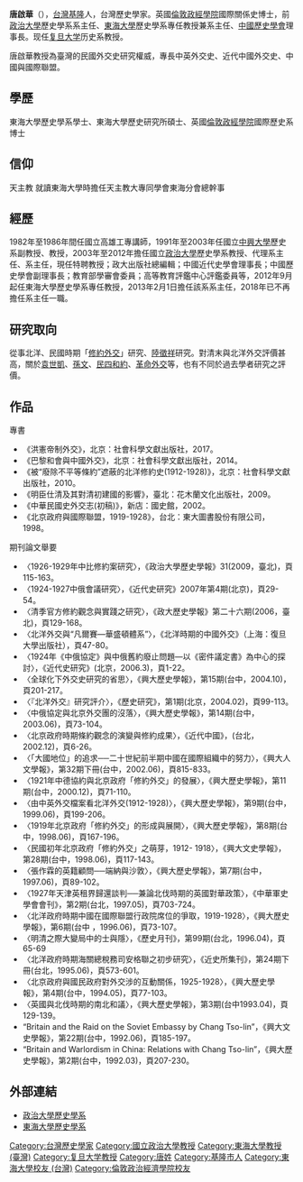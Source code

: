 '''唐啟華'''（{{bd|1955年|||}}），[[台灣|台灣]][[基隆|基隆]]人，台灣歷史學家。英國[[倫敦政經學院|倫敦政經學院]]國際關係史博士，前[[政治大學|政治大學]]歷史學系系主任、[[東海大學_(台灣)|東海大學]]歷史學系專任教授兼系主任、[[中國歷史學會|中國歷史學會]]理事長。现任[[复旦大学|复旦大学]]历史系教授。

唐啟華教授為臺灣的民國外交史研究權威，專長中英外交史、近代中國外交史、中國與國際聯盟。

== 學歷 ==
東海大學歷史學系學士、東海大學歷史研究所碩士、英國[[倫敦政經學院|倫敦政經學院]]國際歷史系博士

== 信仰== 
天主教
就讀東海大學時擔任天主教大專同學會東海分會總幹事

== 經歷 ==

1982年至1986年間任國立高雄工專講師，1991年至2003年任國立[[中興大學|中興大學]]歷史系副教授、教授，2003年至2012年擔任國立[[政治大學|政治大學]]歷史學系教授、代理系主任、系主任，現任特聘教授；政大出版社總編輯；中國近代史學會理事長；中國歷史學會副理事長；教育部學審會委員；高等教育評鑑中心評鑑委員等，2012年9月起任東海大學歷史學系專任教授，2013年2月1日擔任該系系主任，2018年已不再擔任系主任一職。

== 研究取向 ==

從事北洋、民國時期「[[修約外交|修約外交]]」研究、[[陸徵祥|陸徵祥]]研究。對清末與北洋外交評價甚高，關於[[袁世凱|袁世凱]]、[[孫文|孫文]]、[[民四和約|民四和約]]、[[革命外交|革命外交]]等，也有不同於過去學者研究之評價。

==作品== 

專書
*《洪憲帝制外交》，北京：社會科學文獻出版社，2017。
*《巴黎和會與中國外交》，北京：社會科學文獻出版社，2014。  
*《被“廢除不平等條約”遮蔽的北洋修約史(1912-1928)》，北京：社會科學文獻出版社，2010。
*《明臣仕清及其對清初建國的影響》，臺北：花木蘭文化出版社，2009。
*《中華民國史外交志(初稿)》，新店：國史館，2002。
*《北京政府與國際聯盟，1919-1928》，台北：東大圖書股份有限公司，1998。


期刊論文舉要
*〈1926-1929年中比修約案研究〉，《政治大學歷史學報》31(2009，臺北)，頁115-163。
*〈1924-1927中俄會議研究〉，《近代史研究》2007年第4期(北京)，頁29-54。
*〈清季官方修約觀念與實踐之研究〉，《政大歷史學報》第二十六期(2006，臺北)，頁129-168。
*〈北洋外交與“凡爾賽—華盛頓體系”〉，《北洋時期的中國外交》（上海：復旦大學出版社），頁47-80。
*〈1924年《中俄協定》與中俄舊約廢止問題—以《密件議定書》為中心的探討〉，《近代史研究》(北京，2006.3)，頁1-22。
*〈全球化下外交史研究的省思〉，《興大歷史學報》，第15期(台中，2004.10)，頁201-217。 
*〈『北洋外交』研究評介〉，《歷史研究》，第1期(北京，2004.02)，頁99-113。 
*〈中俄協定與北京外交團的沒落〉，《興大歷史學報》，第14期(台中，2003.06)，頁73-104。
*〈北京政府時期條約觀念的演變與修約成果〉，《近代中國》，(台北，2002.12)，頁6-26。 
*〈「大國地位」的追求──二十世紀前半期中國在國際組織中的努力〉，《興大人文學報》，第32期下冊(台中，2002.06)，頁815-833。 
*〈1921年中德協約與北京政府「修約外交」的發展〉，《興大歷史學報》，第11期(台中，2000.12)，頁71-110。 
*〈由中英外交檔案看北洋外交(1912-1928)〉，《興大歷史學報》，第9期(台中，1999.06)，頁199-206。 
*〈1919年北京政府「修約外交」的形成與展開〉，《興大歷史學報》，第8期(台中，1998.06)，頁167-196。 
*〈民國初年北京政府「修約外交」之萌芽，1912- 1918〉，《興大文史學報》，第28期(台中，1998.06)，頁117-143。 
*〈張作霖的英籍顧問──端納與沙敦〉，《興大歷史學報》，第7期(台中，1997.06)，頁89-102。 
*〈1927年天津英租界歸還談判──兼論北伐時期的英國對華政策〉，《中華軍史學會會刊》，第2期(台北，1997.05)，頁703-724。 
*〈北洋政府時期中國在國際聯盟行政院席位的爭取，1919-1928〉，《興大歷史學報》，第6期(台中 ，1996.06)，頁73-107。 
*〈明清之際大變局中的士與隱〉，《歷史月刊》，第99期(台北，1996.04)，頁65-69
*〈北洋政府時期海關總稅務司安格聯之初步研究〉，《近史所集刊》，第24期下冊(台北，1995.06)，頁573-601。
*〈北京政府與國民政府對外交涉的互動關係，1925-1928〉，《興大歷史學報》，第4期(台中，1994.05)，頁77-103。 
*〈英國與北伐時期的南北和議〉，《興大歷史學報》，第3期(台中1993.04)，頁129-139。
* “Britain and the Raid on the Soviet Embassy by Chang Tso-lin”，《興大文史學報》，第22期(台中，1992.06)，頁185-197。 
*“Britain and Warlordism in China: Relations with Chang Tso-lin”，《興大歷史學報》，第2期(台中，1992.03)，頁207-230。

==外部連結==
*[https://web.archive.org/web/20100819024821/http://www.history.nccu.edu.tw/main.php 政治大學歷史學系]
*[https://web.archive.org/web/20131214090820/http://history.thu.edu.tw/chindex.php 東海大學歷史學系]
{{DEFAULTSORT:Tang}}
[[Category:台灣歷史學家|Category:台灣歷史學家]]
[[Category:國立政治大學教授|Category:國立政治大學教授]]
[[Category:東海大學教授_(臺灣)|Category:東海大學教授 (臺灣)]]
[[Category:复旦大学教授|Category:复旦大学教授]]
[[Category:唐姓|Category:唐姓]]
[[Category:基隆市人|Category:基隆市人]]
[[Category:東海大學校友_(台灣)|Category:東海大學校友 (台灣)]]
[[Category:倫敦政治經濟學院校友|Category:倫敦政治經濟學院校友]]